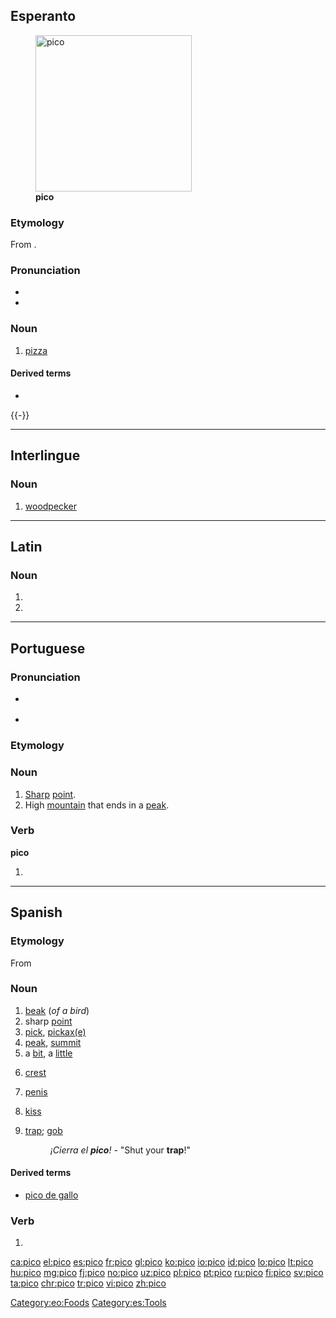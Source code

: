 {{also|Pico|piĉo|picó|pico-}}
==Esperanto==
{{wikipedia|lang=eo}}
[[Image:Supreme_pizza.jpg|thumb|250px|'''pico''']]
===Etymology===
From {{etyl|it|eo}} {{term|pizza|lang=it}}.

===Pronunciation===
* {{IPA|/ˈpitso/|lang=eo}}
* {{hyphenation|pi|co}}

===Noun===
{{eo-noun}}

# [[pizza]]

====Derived terms====
* {{l|eo|picejo|gloss=[[pizzeria]]}}

[[Category:eo:Foods]]
{{-}}

----

==Interlingue==

===Noun===
{{head|ie|noun}}

# [[woodpecker]]

----

==Latin==

===Noun===
{{la-noun-form|pīcō}}

# {{inflection of|pīcus||dat|s|lang=la}}
# {{inflection of|pīcus||abl|s|lang=la}}

----

==Portuguese==

===Pronunciation===
* {{a|Portugal|Brazil}} {{IPA|/ˈpi.ku/|lang=pt}}
* {{hyphenation|pi|co}}

===Etymology===
{{back-form|picar|lang=pt}}

===Noun===
{{pt-noun}}

# [[sharp|Sharp]] [[point]].
# High [[mountain]] that ends in a [[peak]].

===Verb===
'''pico'''

# {{pt-verb form of|picar|ar|indicative|present|singular|first}}

----

==Spanish==

===Etymology===
From {{etyl|la|es}} {{term|beccus|lang=la}}

===Noun===
{{es-noun|m}}

# [[beak]] (''of a bird'')
# sharp [[point]]
# [[pick]], [[pickaxe|pickax(e)]]
# [[peak]], [[summit]]
# a [[bit]], a [[little]]
# {{context|zoology|lang=es}} [[crest]]
# {{context|colloquial|Chile|Costa Rica|lang=es}} [[penis]]
# {{context|colloquial|Bolivia|Colombia|lang=es}} [[kiss]]
# {{context|colloquial|lang=es}} [[trap]]; [[gob]] {{gloss|mouth}}
#: ''¡Cierra el '''pico'''!'' - "Shut your '''trap'''!"

====Derived terms====
* [[pico de gallo]]

===Verb===
{{es-verb-form|picar}}

# {{es-verb form of|ending=ar|mood=indicative|tense=present|pers=1|number=singular|picar}}

[[Category:es:Tools]]

[[ca:pico]]
[[el:pico]]
[[es:pico]]
[[fr:pico]]
[[gl:pico]]
[[ko:pico]]
[[io:pico]]
[[id:pico]]
[[lo:pico]]
[[lt:pico]]
[[hu:pico]]
[[mg:pico]]
[[fj:pico]]
[[no:pico]]
[[uz:pico]]
[[pl:pico]]
[[pt:pico]]
[[ru:pico]]
[[fi:pico]]
[[sv:pico]]
[[ta:pico]]
[[chr:pico]]
[[tr:pico]]
[[vi:pico]]
[[zh:pico]]